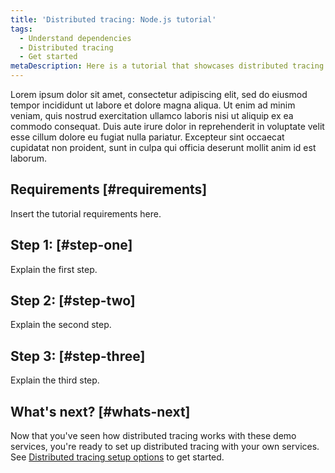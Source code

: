 ```yaml
---
title: 'Distributed tracing: Node.js tutorial'
tags:
  - Understand dependencies
  - Distributed tracing
  - Get started
metaDescription: Here is a tutorial that showcases distributed tracing with three Node.js services.
---
```


Lorem ipsum dolor sit amet, consectetur adipiscing elit, sed do eiusmod tempor incididunt ut labore et dolore magna aliqua. Ut enim ad minim veniam, quis nostrud exercitation ullamco laboris nisi ut aliquip ex ea commodo consequat. Duis aute irure dolor in reprehenderit in voluptate velit esse cillum dolore eu fugiat nulla pariatur. Excepteur sint occaecat cupidatat non proident, sunt in culpa qui officia deserunt mollit anim id est laborum.

## Requirements [#requirements]

Insert the tutorial requirements here.

## Step 1: [#step-one]

Explain the first step.

## Step 2: [#step-two]

Explain the second step.

## Step 3: [#step-three]

Explain the third step.

## What's next? [#whats-next]

Now that you've seen how distributed tracing works with these demo services, you're ready to set up distributed tracing with your own services. See [Distributed tracing setup options](/docs/distributed-tracing/concepts/quick-start) to get started.
